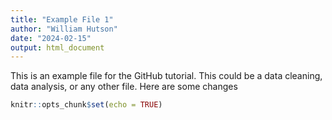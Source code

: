 ```yaml
---
title: "Example File 1"
author: "William Hutson"
date: "2024-02-15"
output: html_document
---
```


This is an example file for the GitHub tutorial. This could be a data cleaning, data analysis, or any other file. Here are some changes

```r
knitr::opts_chunk$set(echo = TRUE)
```

